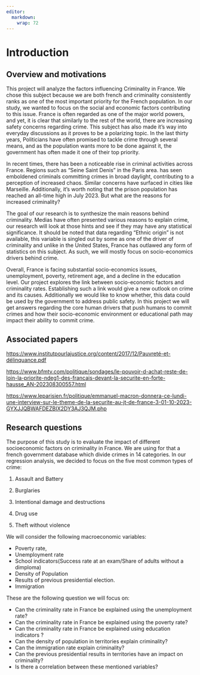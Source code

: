 ```yaml
---
editor: 
  markdown: 
    wrap: 72
---
```


# Introduction

## Overview and motivations

This project will analyze the factors influencing Criminality in France.
We chose this subject because we are both french and criminality
consistently ranks as one of the most important priority for the French
population. In our study, we wanted to focus on the social and economic
factors contributing to this issue. France is often regarded as one of
the major world powers, and yet, it is clear that similarly to the rest
of the world, there are increasing safety concerns regarding crime. This
subject has also made it's way into everyday discussions as it proves to
be a polarizing topic. In the last thirty years, Politicians have often
promised to tackle crime through several means, and as the population
wants more to be done against it, the government has often made it one
of their top priority.

In recent times, there has been a noticeable rise in criminal activities
across France. Regions such as "Seine Saint Denis" in the Paris area.
has seen emboldened criminals committing crimes in broad daylight,
contributing to a perception of increased chaos. Similar concerns have
surfaced in cities like Marseille. Additionally, it's worth noting that
the prison population has reached an all-time high in July 2023. But
what are the reasons for increased criminality?

The goal of our research is to synthesize the main reasons behind
criminality. Medias have often presented various reasons to explain
crime, our research will look at those hints and see if they may have
any statistical significance. It should be noted that data regarding
"Ethnic origin" is not available, this variable is singled out
by some as one of the driver of criminality and unlike in the United
States, France has outlawed any form of statistics on this subject. As
such, we will mostly focus on socio-economics drivers behind crime.

Overall, France is facing substantial socio-economics issues, unemployment,
poverty, retirement age, and a decline in the education level. Our project explores
the link between socio-economic factors and criminality rates.
Establishing such a link would give a new outlook on crime and its
causes. Additionally we would like to know whether, this data could be
used by the government to address public safety. In this project we will
get answers regarding the core human drivers that push humans to commit
crimes and how their socio-economic environment or educational path may
impact their ability to commit crime.

## Associated papers

<https://www.institutpourlajustice.org/content/2017/12/Pauvreté-et-délinquance.pdf>

<https://www.bfmtv.com/politique/sondages/le-pouvoir-d-achat-reste-de-loin-la-priorite-ndeg1-des-francais-devant-la-securite-en-forte-hausse_AN-202308300557.html>

<https://www.leparisien.fr/politique/emmanuel-macron-donnera-ce-lundi-une-interview-sur-le-theme-de-la-securite-au-jt-de-france-3-01-10-2023-GYXJJQBWAFDEZBIX2DY3AJ3QJM.php>

## Research questions

The purpose of this study is to evaluate the impact of different
socioeconomic factors on criminality in France. We are using for that a
french government database which divide crimes in 14 categories. In our
regression analysis, we decided to focus on the five most common types
of crime:

1.  Assault and Battery

2.  Burglaries

3.  Intentional damage and destructions

4.  Drug use

5.  Theft without violence

We will consider the following macroeconomic variables:

-   Poverty rate,
-   Unemployment rate
-   School indicators(Success rate at an exam/Share of adults without a
    dimploma)
-   Density of Population
-   Results of previous presidential election.
-   Immigration

These are the following question we will focus on:

-   Can the criminality rate in France be explained using the
    unemployment rate?
-   Can the criminality rate in France be explained using the poverty
    rate?
-   Can the criminality rate in France be explained using education
    indicators ?
-   Can the density of population in territories explain criminality?
-   Can the immigration rate explain criminality?
-   Can the previous presidential results in territories have an impact
    on criminality?
-   Is there a correlation between these mentioned variables?
